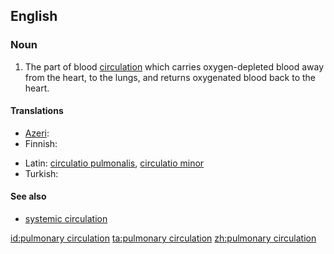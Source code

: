 ==English==

===Noun===
{{en-noun}}

# {{context|anatomy|lang=en}} The part of blood [[circulation]] which carries oxygen-depleted blood away from the heart, to the lungs, and returns oxygenated blood back to the heart.

====Translations====
{{trans-top|part of blood circulation}}
* [[Azeri]]: {{t-|az|kiçik qan dövranı}}
* Finnish: {{t+|fi|pieni verenkierto}}
{{trans-mid}}
* Latin: [[circulatio pulmonalis]], [[circulatio minor]]
* Turkish: {{t+|tr|küçük kan dolaşımı}}
{{trans-bottom}}

====See also====
* [[systemic circulation]]

[[id:pulmonary circulation]]
[[ta:pulmonary circulation]]
[[zh:pulmonary circulation]]
